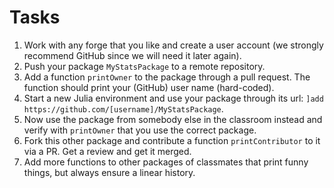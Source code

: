 # Tasks

1. Work with any forge that you like and create a user account (we strongly recommend GitHub since we will need it later again).
2. Push your package `MyStatsPackage` to a remote repository.
3. Add a function `printOwner` to the package through a pull request. The function should print your (GitHub) user name (hard-coded).
4. Start a new Julia environment and use your package through its url: `]add https://github.com/[username]/MyStatsPackage`.
5. Now use the package from somebody else in the classroom instead and verify with `printOwner` that you use the correct package.
6. Fork this other package and contribute a function `printContributor` to it via a PR. Get a review and get it merged.
7. Add more functions to other packages of classmates that print funny things, but always ensure a linear history.
